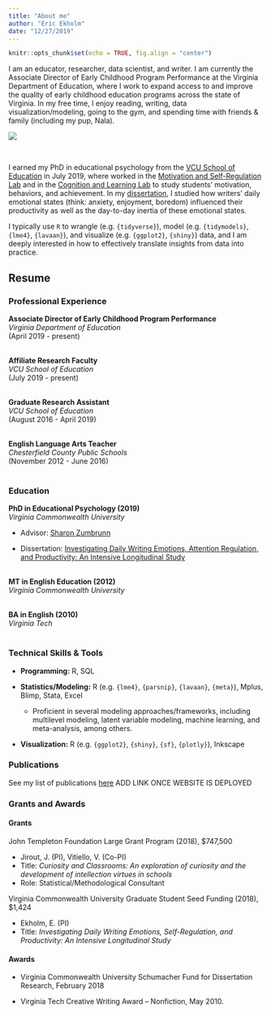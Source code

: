 ```yaml
---
title: "About me"
author: "Eric Ekholm"
date: "12/27/2019"
---
```


```r
knitr::opts_chunk$set(echo = TRUE, fig.align = "center")
```

I am an educator, researcher, data scientist, and writer. I am currently the Associate Director of Early Childhood Program Performance at the Virginia Department of Education, where I work to expand access to and improve the quality of early childhood education programs across the state of Virginia. In my free time, I enjoy reading, writing, data visualization/modeling, going to the gym, and spending time with friends & family (including my pup, Nala).


![](/img/collage_small.jpg) 

<br/>

I earned my PhD in educational psychology from the [VCU School of Education](https://soe.vcu.edu/) in July 2019, where worked in the [Motivation and Self-Regulation Lab](http://wp.vcu.edu/skzumbrunn/) and in the [Cognition and Learning Lab](https://rampages.us/coglearnlab/) to study students' motivation, behaviors, and achievement. In my [dissertation](https://scholarscompass.vcu.edu/etd/5977/), I studied how writers' daily emotional states (think: anxiety, enjoyment, boredom) influenced their productivity as well as the day-to-day inertia of these emotional states.


I typically use `R` to wrangle (e.g. `{tidyverse}`), model (e.g. `{tidymodels}`, `{lme4}`, `{lavaan}`), and visualize (e.g. `{ggplot2}`, `{shiny}`) data, and I am deeply interested in how to effectively translate insights from data into practice.

## Resume

### Professional Experience
__Associate Director of Early Childhood Program Performance__ <br/>
_Virginia Department of Education_ <br/>
(April 2019 - present)
<br/>
<br/>

__Affiliate Research Faculty__ <br/>
_VCU School of Education_ <br/>
(July 2019 - present)
<br/>
<br/>

__Graduate Research Assistant__ <br/>
_VCU School of Education_ <br/>
(August 2016 - April 2019)
<br/>
<br/>

__English Language Arts Teacher__ <br/>
_Chesterfield County Public Schools_ <br/>
(November 2012 - June 2016)
<br/>
<br/>

### Education
__PhD in Educational Psychology (2019)__ <br/>
_Virginia Commonwealth University_ <br/>

+ Advisor: [Sharon Zumbrunn](https://soe.vcu.edu/directory/full-directory/first--last-name-301706-en.html)

+ Dissertation: [Investigating Daily Writing Emotions, Attention Regulation, and Productivity: An Intensive Longitudinal Study](https://scholarscompass.vcu.edu/etd/5977/)
<br/>
<br/>

__MT in English Education (2012)__ <br/>
_Virginia Commonwealth University_ <br/>
<br/>

__BA in English (2010)__ <br/>
_Virginia Tech_ <br/>
<br/>

### Technical Skills & Tools

+ __Programming:__ R, SQL

+ __Statistics/Modeling:__ R (e.g. `{lme4}`, `{parsnip}`, `{lavaan}`, `{meta}`), Mplus, Blimp, Stata, Excel
   - Proficient in several modeling approaches/frameworks, including multilevel modeling, latent variable modeling, machine learning, and meta-analysis, among others.
   <br/>

+ __Visualization:__ R (e.g. `{ggplot2}`, `{shiny}`, `{sf}`, `{plotly}`), Inkscape

### Publications

See my list of publications [here]() ADD LINK ONCE WEBSITE IS DEPLOYED


### Grants and Awards

#### Grants

John Templeton Foundation Large Grant Program (2018), $747,500

+ Jirout, J. (PI), Vitiello, V. (Co-PI)
+ Title: _Curiosity and Classrooms: An exploration of curiosity and the development of intellection virtues in schools_
+ Role: Statistical/Methodological Consultant

Virginia Commonwealth University Graduate Student Seed Funding (2018), $1,424

+ Ekholm, E. (PI)
+ Title: _Investigating Daily Writing Emotions, Self-Regulation, and Productivity: An Intensive Longitudinal Study_


#### Awards

+ Virginia Commonwealth University Schumacher Fund for Dissertation Research, February 2018

+ Virginia Tech Creative Writing Award – Nonfiction, May 2010.
